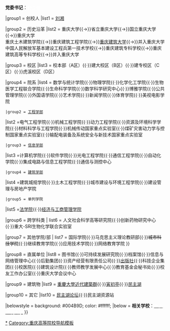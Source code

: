 {{Navbox
|name  = 重庆大学
|title = [[重庆大学|<span style="color:white;">重庆大学</span>]]	
|titlestyle = background: #004B9D; color: #ffffff;
|groupstyle = background: #004B9D; color: #ffffff;

|abovestyle = background: #004B9D; color: #ffffff;
|above = '''校长'''：[[王树新|<span style="color:white;">王树新</span>]]{{·}}'''党委书记'''：<span style="color:white;">舒立春</span>

|group1 = 创校人
|list1 = [[刘湘]]

|group2 = 历史沿革
|list2 = 重庆大学{{→}}省立重庆大学{{→}}国立重庆大学{{→}}重庆大学<br>重庆土木建筑学院{{→}}重庆建筑工程学院{{→}}[[重庆建筑大学]]{{→}}并入重庆大学<br>中国人民解放军基本建设工程兵第一技术学校{{→}}重庆建筑专科学校{{→}}重庆建筑高等专科学校{{→}}并入重庆大学

|group3 = 校区
|list3 = 校本部（A区）{{·}}建大校区（B区）{{·}}建专校区（C区）{{·}}虎溪校区（D区）

|group4 = 院系
|list4 = 
{{Navbox subgroup
 |group1 = [[重庆大学文理学部|文理学部]]
|list1 =弘深学院{{·}}数学与统计学院{{·}}物理学院{{·}}化学化工学院{{·}}生物医学工程联合学院{{·}}生命科学学院{{·}}数学科学研究中心{{·}}博雅学院{{·}}公共管理学院{{·}}外国语学院{{·}}艺术学院{{·}}新闻学院{{·}}体育学院{{·}}美视电影学院

 |group2 = [[重庆大学工程学部|工程学部]]
|list2 =电气工程学院{{·}}机械工程学院{{·}}动力工程学院{{·}}资源及环境科学学院{{·}}材料科学与工程学院{{·}}机械传动国家重点实验室{{·}}煤矿灾害动力学与控制国家重点实验室{{·}}输配电装备及系统安全与新技术国家重点实验室

 |group3 = [[重庆大学信息学部|信息学部]]
|list3 =计算机学院{{·}}软件学院{{·}}光电工程学院{{·}}通信工程学院{{·}}自动化学院{{·}}集成电路与信息工程学院{{·}}通信与测控中心

 |group4 = [[重庆大学建筑学部|建筑学部]]
|list4 =建筑城规学院{{·}}土木工程学院{{·}}城市建设与环境工程学院{{·}}建设管理与房地产学院

 |group5 = 单列学院
|list5 =[[重庆大学法学院|法学院]]{{·}}[[重庆大学经济与工商管理学院|经济与工商管理学院]]

|group6 = 跨学科类
| list6 = 人文社会科学高等研究院{{·}}创新药物研究中心{{·}}重大-SRI生物化学联合实验室

|group7 = 其他学院/部
| list7 = 国际学院{{·}}马克思主义理论教研部{{·}}<s>城市科技学院</s>{{·}}继续教育学院{{·}}应用技术学院{{·}}网络教育学院
}}

|group8 = 直属单位
|list8 = 图书馆{{·}}可持续发展研究院{{·}}档案馆{{·}}信息与网络管理中心{{·}}后勤集团{{·}}资产经营有限责任公司{{·}}[[重庆大学出版社|出版社]]{{·}}科技企业集团{{·}}校医院{{·}}建筑设计院{{·}}教师教学发展中心{{·}}教育基金会秘书处{{·}}校友工作办公室{{·}}重庆大学会议中心

|group9 = 建筑物
|list9 = [[重慶大學近代建築群]]{{·}}[[寅初亭]]{{·}}[[民主湖]]

|group10 = 其它
|list10 = [[民主湖论坛]]{{·}}民主湖资源站

|belowstyle = background: #004B9D; color: #ffffff;
|below = '''相关学校'''：[[重庆建筑大学|<span style="color:white;">重庆建筑大学</span>]]
}}<noinclude>
[[Category:重庆大学|*]]
[[Category:重庆高等院校导航模板]]
</noinclude>